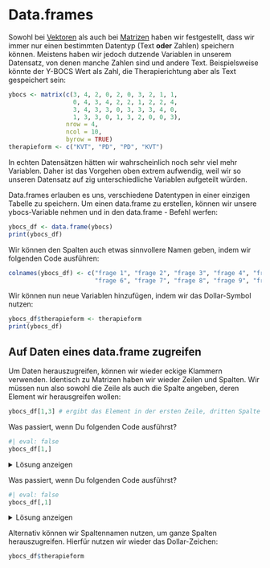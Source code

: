 # Data.frames

Sowohl bei [Vektoren](Vektoren.qmd) als auch bei [Matrizen](Matrizen.qmd) haben wir festgestellt, dass wir immer nur einen bestimmten Datentyp (Text **oder** Zahlen) speichern können. 
Meistens haben wir jedoch dutzende Variablen in unserem Datensatz, von denen manche Zahlen sind und andere Text.
Beispielsweise könnte der Y-BOCS Wert als Zahl, die Therapierichtung aber als Text gespeichert sein:

```r
ybocs <- matrix(c(3, 4, 2, 0, 2, 0, 3, 2, 1, 1,
                  0, 4, 3, 4, 2, 2, 1, 2, 2, 4,
                  3, 4, 3, 3, 0, 3, 3, 3, 4, 0,
                  1, 3, 3, 0, 1, 3, 2, 0, 0, 3), 
                nrow = 4, 
                ncol = 10, 
                byrow = TRUE)
therapieform <- c("KVT", "PD", "PD", "KVT")
```
In echten Datensätzen hätten wir wahrscheinlich noch sehr viel mehr Variablen.
Daher ist das Vorgehen oben extrem aufwendig, weil wir so unseren Datensatz auf zig unterschiedliche Variablen aufgeteilt würden.

Data.frames erlauben es uns, verschiedene Datentypen in einer einzigen Tabelle zu speichern.
Um einen data.frame zu erstellen, können wir unsere ybocs-Variable nehmen und in
den data.frame - Befehl werfen:

```r
ybocs_df <- data.frame(ybocs)
print(ybocs_df)
```
Wir können den Spalten auch etwas sinnvollere Namen geben, indem wir folgenden Code
ausführen:

```r
colnames(ybocs_df) <- c("frage 1", "frage 2", "frage 3", "frage 4", "frage 5",
                        "frage 6", "frage 7", "frage 8", "frage 9", "frage 10")
```



Wir können nun neue Variablen hinzufügen, indem wir das Dollar-Symbol nutzen:

```r
ybocs_df$therapieform <- therapieform
print(ybocs_df)
```

## Auf Daten eines data.frame zugreifen

Um Daten herauszugreifen, können wir wieder eckige Klammern verwenden. Identisch zu Matrizen haben wir wieder Zeilen und Spalten. Wir müssen nun also sowohl die Zeile als auch die Spalte angeben, deren Element wir herausgreifen wollen:

```r
ybocs_df[1,3] # ergibt das Element in der ersten Zeile, dritten Spalte
```

Was passiert, wenn Du folgenden Code ausführst?
```r
#| eval: false
ybocs_df[1,]
```

<details>
<summary>Lösung anzeigen</summary>

```r
ybocs_df[1,]
```
Wir bekommen die gesamte erste Zeile!
</details>

Was passiert, wenn Du folgenden Code ausführst?
```r
#| eval: false
ybocs_df[,1]
```

<details>
<summary>Lösung anzeigen</summary>

```r
ybocs_df[,1]
```
Wir bekommen die gesamte erste Spalte!
</details>

Alternativ können wir Spaltennamen nutzen, um ganze Spalten herauszugreifen. Hierfür nutzen
wir wieder das Dollar-Zeichen:

```r
ybocs_df$therapieform
```
